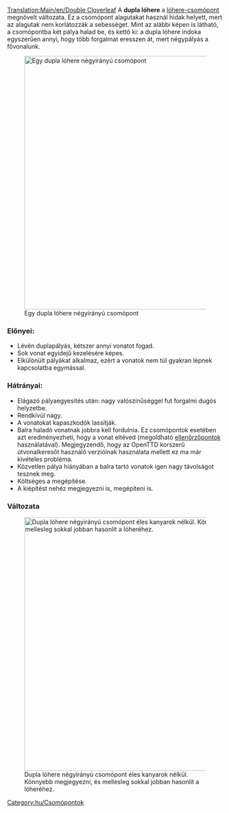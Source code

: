 [[Translation:Main/en/Double Cloverleaf]]
{{en/-}}{{hu/Csomópontmenü}}
A '''dupla lóhere''' a [[Main/hu/Csomópont/Lóhere|lóhere-csomópont]] megnövelt változata.
Ez a csomópont alagutakat használ hidak helyett, mert az alagutak nem korlátozzák a sebességet.
Mint az alábbi képen is látható, a csomópontba két pálya halad be, és kettő ki: a dupla lóhere indoka egyszerűen annyi, hogy több forgalmat eresszen át, mert négypályás a fővonalunk.

[[File:en/double cloverleaf.png|none|thumb|590px|Egy dupla lóhere négyirányú csomópont]]

===Előnyei:===
* Lévén duplapályás, kétszer annyi vonatot fogad.
* Sok vonat egyidejű kezelésére képes.
* Elkülönült pályákat alkalmaz, ezért a vonatok nem túl gyakran lépnek kapcsolatba egymással.

===Hátrányai:===
* Elágazó pályaegyesítés után: nagy valószínűséggel fut forgalmi dugós helyzetbe.
* Rendkívül nagy.
* A vonatokat kapaszkodók lassítják.
* Balra haladó vonatnak jobbra kell fordulnia. Ez csomópontok esetében azt eredményezheti, hogy a vonat eltéved (megoldható [[Main/hu/Ellenőrzőpontok|ellenőrzőpontok]] használatával). Megjegyzendő, hogy az OpenTTD korszerű útvonalkeresőt használó verzióinak használata mellett ez ma már kivételes probléma.
* Közvetlen pálya hiányában a balra tartó vonatok igen nagy távolságot tesznek meg.
* Költséges a megépítése.
* A kiépítést nehéz megjegyezni is, megépíteni is.

===Változata===
[[File:en/DoubleCloverleafVariation.png|none|thumb|590px|Dupla lóhere négyirányú csomópont éles kanyarok nélkül. Könnyebb megjegyezni, és mellesleg sokkal jobban hasonlít a lóheréhez.]]

[[Category:hu/Csomópontok]]